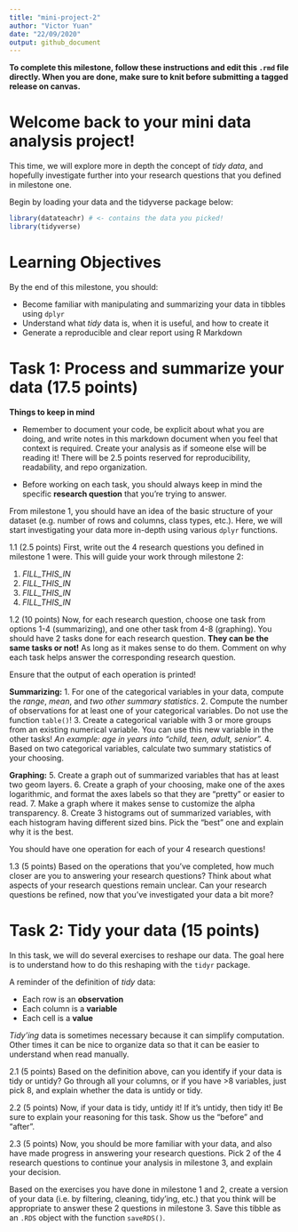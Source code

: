 ```yaml
---
title: "mini-project-2"
author: "Victor Yuan"
date: "22/09/2020"
output: github_document
---
```


**To complete this milestone, follow these instructions and edit this `.rmd` file directly. When you are done, make sure to knit before submitting a tagged release on canvas.**

# Welcome back to your mini data analysis project!

This time, we will explore more in depth the concept of *tidy data*, and hopefully investigate further into your research questions that you defined in milestone one.

Begin by loading your data and the tidyverse package below: 

```r
library(datateachr) # <- contains the data you picked!
library(tidyverse)
```

# Learning Objectives

By the end of this milestone, you should:

+ Become familiar with manipulating and summarizing your data in tibbles using `dplyr`
+ Understand what *tidy* data is, when it is useful, and how to create it
+ Generate a reproducible and clear report using R Markdown

# Task 1: Process and summarize your data (17.5 points)

**Things to keep in mind**

+ Remember to document your code, be explicit about what you are doing, and write notes in this markdown document when you feel that context is required. Create your analysis as if someone else will be reading it! There will be 2.5 points reserved for reproducibility, readability, and repo organization.

+ Before working on each task, you should always keep in mind the specific **research question** that you're trying to answer.

From milestone 1, you should have an idea of the basic structure of your dataset (e.g. number of rows and columns, class types, etc.). Here, we will start investigating your data more in-depth using various `dplyr` functions. 

1.1 (2.5 points) First, write out the 4 research questions you defined in milestone 1 were. This will guide your work through milestone 2:

<!------------------------------- EDIT BELOW ---------------------------------->
1. *FILL_THIS_IN*
2. *FILL_THIS_IN*
3. *FILL_THIS_IN*
4. *FILL_THIS_IN*
<!----------------------------------------------------------------------------->

1.2 (10 points) Now, for each research question, choose one task from options 1-4 (summarizing), and one other task from 4-8 (graphing). You should have 2 tasks done for each research question. **They can be the same tasks or not!** As long as it makes sense to do them. Comment on why each task helps answer the corresponding research question. 

Ensure that the output of each operation is printed! 

**Summarizing:**
1. For one of the categorical variables in your data, compute the *range*, *mean*, and *two other summary statistics*.
2. Compute the number of observations for at least one of your categorical variables. Do not use the function `table()`!
3. Create a categorical variable with 3 or more groups from an existing numerical variable. You can use this new variable in the other tasks! *An example: age in years into "child, teen, adult, senior".*
4. Based on two categorical variables, calculate two summary statistics of your choosing.

**Graphing:**
5. Create a graph out of summarized variables that has at least two geom layers.
6. Create a graph of your choosing, make one of the axes logarithmic, and format the axes labels so that they are "pretty" or easier to read. 
7. Make a graph where it makes sense to customize the alpha transparency.
8. Create 3 histograms out of summarized variables, with each histogram having different sized bins. Pick the "best" one and explain why it is the best.

You should have one operation for each of your 4 research questions!

<!------------------------- Start your work below ----------------------------->


<!----------------------------------------------------------------------------->

1.3 (5 points) Based on the operations that you've completed, how much closer are you to answering your research questions? Think about what aspects of your research questions remain unclear. Can your research questions be refined, now that you've investigated your data a bit more? 

<!------------------------- Write your answer here ---------------------------->


<!----------------------------------------------------------------------------->

# Task 2: Tidy your data (15 points)

In this task, we will do several exercises to reshape our data. The goal here is to understand how to do this reshaping with the `tidyr` package.

A reminder of the definition of *tidy* data:

- Each row is an **observation**
- Each column is a **variable**
- Each cell is a **value**

*Tidy'ing* data is sometimes necessary because it can simplify computation. Other times it can be nice to organize data so that it can be easier to understand when read manually. 

2.1 (5 points) Based on the definition above, can you identify if your data is tidy or untidy? Go through all your columns, or if you have >8 variables, just pick 8, and explain whether the data is untidy or tidy.

<!--------------------------- Start your work below --------------------------->


<!----------------------------------------------------------------------------->

2.2 (5 points) Now, if your data is tidy, untidy it! If it's untidy, then tidy it! Be sure to explain your reasoning for this task. Show us the "before" and "after".

<!--------------------------- Start your work below --------------------------->


<!----------------------------------------------------------------------------->

2.3 (5 points) Now, you should be more familiar with your data, and also have made progress in answering your research questions. Pick 2 of the 4 research questions to continue your analysis in milestone 3, and explain your decision. 

Based on the exercises you have done in milestone 1 and 2, create a version of your data (i.e. by filtering, cleaning, tidy'ing, etc.) that you think will be appropriate to answer these 2 questions in milestone 3. Save this tibble as an `.RDS` object with the function `saveRDS()`. 

<!--------------------------- Start your work below --------------------------->


<!----------------------------------------------------------------------------->
